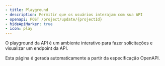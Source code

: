 ```yaml
---
- title: Playground
- description: Permitir que os usuários interajam com sua API
- openapi: POST /project/update/{projectId}
- hideApiMarker: true
- icon: play
---
```


O playground da API é um ambiente interativo para fazer solicitações e visualizar um endpoint da API.

Esta página é gerada automaticamente a partir da especificação OpenAPI.
